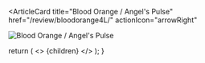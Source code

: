 <ArticleCard
  title="Blood Orange / Angel's Pulse"
  href="/review/bloodorange4L/"
  actionIcon="arrowRight"
>

![Blood Orange / Angel's Pulse](../../images/cd/bloodorange4L.jpg) 

</ArticleCard>

  return (
    <>
      {children}
    </>
  );
}